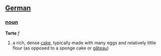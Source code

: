 == [[German]] ==

=== [[noun]] ===
'''Torte''' ''f''

# a rich, dense [[cake]], typically made with many eggs and relatively little flour (as opposed to a sponge cake or [[gâteau]])